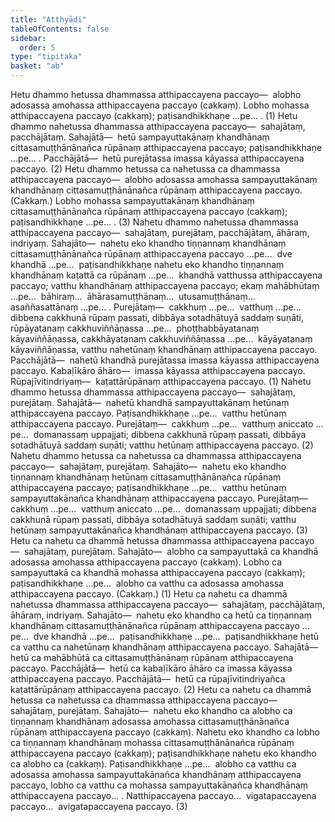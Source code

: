 ```yaml
---
title: "Atthyādi"
tableOfContents: false
sidebar:
  order: 5
type: "tipitaka"
basket: "ab"
---
```



<DynamicBreadcrumb />

<Division number="39">

<Paragraph number="104">
Hetu dhammo hetussa dhammassa atthipaccayena paccayo—  alobho adosassa amohassa atthipaccayena paccayo (cakkaṃ). Lobho mohassa atthipaccayena paccayo (cakkaṃ); paṭisandhikkhaṇe …pe… . (1)
</Paragraph>

<Paragraph number="105">
Hetu dhammo nahetussa dhammassa atthipaccayena paccayo—  sahajātaṃ, pacchājātaṃ. <Emphasis>Sahajātā</Emphasis>—  hetū sampayuttakānaṃ khandhānaṃ cittasamuṭṭhānānañca rūpānaṃ atthipaccayena paccayo; paṭisandhikkhaṇe …pe… . <Emphasis>Pacchājātā</Emphasis>—  hetū purejātassa imassa kāyassa atthipaccayena paccayo. (2)
</Paragraph>

<Paragraph number="106">
Hetu dhammo hetussa ca nahetussa ca dhammassa atthipaccayena paccayo—  alobho adosassa amohassa sampayuttakānaṃ khandhānaṃ cittasamuṭṭhānānañca rūpānaṃ atthipaccayena paccayo. (Cakkaṃ.) Lobho mohassa sampayuttakānaṃ khandhānaṃ cittasamuṭṭhānānañca rūpānaṃ atthipaccayena paccayo (cakkaṃ); paṭisandhikkhaṇe …pe… . (3)
</Paragraph>

</Division>
<Division number="40">

<Paragraph number="107">
Nahetu dhammo nahetussa dhammassa atthipaccayena paccayo—  sahajātaṃ, purejātaṃ, pacchājātaṃ, āhāraṃ, indriyaṃ. <Emphasis>Sahajāto</Emphasis>—  nahetu eko khandho tiṇṇannaṃ khandhānaṃ cittasamuṭṭhānānañca rūpānaṃ atthipaccayena paccayo …pe…  dve khandhā …pe…  paṭisandhikkhaṇe nahetu eko khandho tiṇṇannaṃ khandhānaṃ kaṭattā ca rūpānaṃ …pe…  khandhā vatthussa atthipaccayena paccayo; vatthu khandhānaṃ atthipaccayena paccayo; ekaṃ mahābhūtaṃ …pe…  bāhiraṃ…  āhārasamuṭṭhānaṃ…  utusamuṭṭhānaṃ…  asaññasattānaṃ …pe… . <Emphasis>Purejātaṃ</Emphasis>—  cakkhuṃ …pe…  vatthuṃ …pe…  dibbena cakkhunā rūpaṃ passati, dibbāya sotadhātuyā saddaṃ suṇāti, rūpāyatanaṃ cakkhuviññāṇassa …pe…  phoṭṭhabbāyatanaṃ kāyaviññāṇassa, cakkhāyatanaṃ cakkhuviññāṇassa …pe…  kāyāyatanaṃ kāyaviññāṇassa, vatthu nahetūnaṃ khandhānaṃ atthipaccayena paccayo. <Emphasis>Pacchājātā</Emphasis>—  nahetū khandhā purejātassa imassa kāyassa atthipaccayena paccayo. <Emphasis>Kabaḷīkāro āhāro</Emphasis>—  imassa kāyassa atthipaccayena paccayo. <Emphasis>Rūpajīvitindriyaṃ</Emphasis>—  kaṭattārūpānaṃ atthipaccayena paccayo. (1)
</Paragraph>

<Paragraph number="108">
Nahetu dhammo hetussa dhammassa atthipaccayena paccayo—  sahajātaṃ, purejātaṃ. <Emphasis>Sahajātā</Emphasis>—  nahetū khandhā sampayuttakānaṃ hetūnaṃ atthipaccayena paccayo. Paṭisandhikkhaṇe …pe…  vatthu hetūnaṃ atthipaccayena paccayo. <Emphasis>Purejātaṃ</Emphasis>—  cakkhuṃ …pe…  vatthuṃ aniccato …pe…  domanassaṃ uppajjati; dibbena cakkhunā rūpaṃ passati, dibbāya sotadhātuyā saddaṃ suṇāti; vatthu hetūnaṃ atthipaccayena paccayo. (2)
</Paragraph>

<Paragraph number="109">
Nahetu dhammo hetussa ca nahetussa ca dhammassa atthipaccayena paccayo—  sahajātaṃ, purejātaṃ. <Emphasis>Sahajāto</Emphasis>—  nahetu eko khandho tiṇṇannaṃ khandhānaṃ hetūnaṃ cittasamuṭṭhānānañca rūpānaṃ atthipaccayena paccayo; paṭisandhikkhaṇe …pe…  vatthu hetūnaṃ sampayuttakānañca khandhānaṃ atthipaccayena paccayo. <Emphasis>Purejātaṃ</Emphasis>—  cakkhuṃ …pe…  vatthuṃ aniccato …pe…  domanassaṃ uppajjati; dibbena cakkhunā rūpaṃ passati, dibbāya sotadhātuyā saddaṃ suṇāti; vatthu hetūnaṃ sampayuttakānañca khandhānaṃ atthipaccayena paccayo. (3)
</Paragraph>

</Division>
<Division number="41">

<Paragraph number="110">
Hetu ca nahetu ca dhammā hetussa dhammassa atthipaccayena paccayo—  sahajātaṃ, purejātaṃ. <Emphasis>Sahajāto</Emphasis>—  alobho ca sampayuttakā ca khandhā adosassa amohassa atthipaccayena paccayo (cakkaṃ). Lobho ca sampayuttakā ca khandhā mohassa atthipaccayena paccayo (cakkaṃ); paṭisandhikkhaṇe …pe…  alobho ca vatthu ca adosassa amohassa atthipaccayena paccayo. (Cakkaṃ.) (1)
</Paragraph>

<Paragraph number="111">
Hetu ca nahetu ca dhammā nahetussa dhammassa atthipaccayena paccayo—  sahajātaṃ, pacchājātaṃ, āhāraṃ, indriyaṃ. <Emphasis>Sahajāto</Emphasis>—  nahetu eko khandho ca hetū ca tiṇṇannaṃ khandhānaṃ cittasamuṭṭhānānañca rūpānaṃ atthipaccayena paccayo …pe…  dve khandhā …pe…  paṭisandhikkhaṇe …pe…  paṭisandhikkhaṇe hetū ca vatthu ca nahetūnaṃ khandhānaṃ atthipaccayena paccayo. <Emphasis>Sahajātā</Emphasis>—  hetū ca mahābhūtā ca cittasamuṭṭhānānaṃ rūpānaṃ atthipaccayena paccayo. <Emphasis>Pacchājātā</Emphasis>—  hetū ca kabaḷīkāro āhāro ca imassa kāyassa atthipaccayena paccayo. <Emphasis>Pacchājātā</Emphasis>—  hetū ca rūpajīvitindriyañca kaṭattārūpānaṃ atthipaccayena paccayo. (2)
</Paragraph>

<Paragraph number="112">
Hetu ca nahetu ca dhammā hetussa ca nahetussa ca dhammassa atthipaccayena paccayo—  sahajātaṃ, purejātaṃ. <Emphasis>Sahajāto</Emphasis>—  nahetu eko khandho ca alobho ca tiṇṇannaṃ khandhānaṃ adosassa amohassa cittasamuṭṭhānānañca rūpānaṃ atthipaccayena paccayo (cakkaṃ). Nahetu eko khandho ca lobho ca tiṇṇannaṃ khandhānaṃ mohassa cittasamuṭṭhānānañca rūpānaṃ atthipaccayena paccayo (cakkaṃ); paṭisandhikkhaṇe nahetu eko khandho ca alobho ca (cakkaṃ). Paṭisandhikkhaṇe …pe…  alobho ca vatthu ca adosassa amohassa sampayuttakānañca khandhānaṃ atthipaccayena paccayo, lobho ca vatthu ca mohassa sampayuttakānañca khandhānaṃ atthipaccayena paccayo… .
</Paragraph>

<Paragraph number="113">
Natthipaccayena paccayo…  vigatapaccayena paccayo…  avigatapaccayena paccayo. (3)
</Paragraph>
</Division>